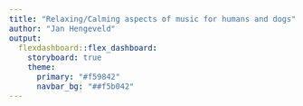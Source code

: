 ```yaml
---
title: "Relaxing/Calming aspects of music for humans and dogs"
author: "Jan Hengeveld"
output: 
  flexdashboard::flex_dashboard:
    storyboard: true
    theme:
      primary: "#f59842"
      navbar_bg: "##f5b042"
---
```


```{=html}
<style type="text/css">
  body{
  font-size: 12pt;
}
</style>
```
